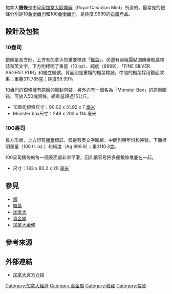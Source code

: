 加拿大'''銀條'''是由[[皇家加拿大鑄幣廠|皇家加拿大鑄幣廠]]（Royal Canadian Mint）所造的，最常見的銀條分別是10[[金衡盎司|金衡盎司]]和100[[金衡盎司|金衡盎司]]，是純度.9999的[[白銀|白銀]]產品。

==設計及包裝==
===10盎司===
銀條是長方形，上方有加拿大的重要標誌「[[楓葉|楓葉]]」，旁邊有兩組圓點圍繞著楓葉標誌和英文字，下方則標明了重量（10 oz）、純度（9999）、「FINE SILVER ARGENT PUR」和獨立編號。背面則是重複的楓葉標誌，中間的楓葉採用鏡面效果；重量311.785[[克|克]]；純度99.99%

10盎司的銀條擁有原廠的密封包裝，另外亦有一個名為「Monster Box」的原廠膠箱，可放入50塊銀條，總重量超過15公斤。

*10盎司銀條尺寸：90.02 x 51.92 x 7 [[毫米|毫米]]
*Monster box尺寸：248 x 203 x 114 毫米

===100盎司===
長方形狀，上方印有[[楓葉|楓葉]]標誌，旁邊有英文字圍繞，中間列明年份和序號，下面標明重量（100 tr. oz.）和純度（Ag 999.9）；重3110.3[[克|克]]。

100盎司銀條的每一個表面都非常平滑，因此很容易把多個銀條堆疊在一起。
*尺寸：183 x 80.2 x 20 [[毫米|毫米]]

==參見==
*[[銀|銀]]
*[[楓葉|楓葉]]
*[[加拿大|加拿大]]
*[[貴金屬|貴金屬]]
*[[加拿大金條|加拿大金條]]

== 參考來源 ==
<references/>
== 外部連結 ==
*[http://www.mint.ca/store/content/bullionProductDetails.jsp?itemId=prod1660008&cat=Products&nId=7400002&parentnId=1300002&nodeGroup= 加拿大官方介紹] {{Wayback|url=http://www.mint.ca/store/content/bullionProductDetails.jsp?itemId=prod1660008&cat=Products&nId=7400002&parentnId=1300002&nodeGroup= |date=20190126083657 }}

[[Category:加拿大經濟|Category:加拿大經濟]]
[[Category:貴金屬|Category:貴金屬]]
[[Category:收藏|Category:收藏]]
[[Category:投資|Category:投資]]
